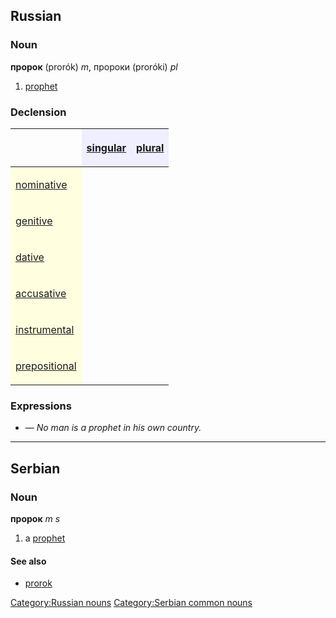 ==Russian==
[[Category:Russian nouns]]
===Noun===
'''пророк''' (prorók) ''m'', пророки (proróki) ''pl''

#[[prophet]]

===Declension===
{| border="1" cellpadding="4" cellspacing="0"
!
! style="background-color: #EFEFFF" align="center"|[[singular]]
! style="background-color: #EFEFFF" align="center"|[[plural]]
|-
! style="background-color: #FFFFE0" align="left"|[[nominative case|nominative]]
| align="center"|{{RUchar|проро́к}}
| align="center"|{{RUchar|проро́ки}}
|-
! style="background-color: #FFFFE0" align="left"|[[genitive case|genitive]]
| align="center"|{{RUchar|проро́ка}}
| align="center"|{{RUchar|проро́ков}}
|-
! style="background-color: #FFFFE0" align="left"|[[dative case|dative]]
| align="center"|{{RUchar|проро́ку}}
| align="center"|{{RUchar|проро́кам}}
|-
! style="background-color: #FFFFE0" align="left"|[[accusative case|accusative]]
| align="center"|{{RUchar|проро́ка}}
| align="center"|{{RUchar|проро́ков}}
|-
! style="background-color: #FFFFE0" align="left"|[[instrumental case|instrumental]]
| align="center"|{{RUchar|проро́ком}}
| align="center"|{{RUchar|проро́ками}}
|-
! style="background-color: #FFFFE0" align="left"|[[prepositional case|prepositional]]
| align="center"|{{RUchar|о проро́ке}}
| align="center"|{{RUchar|о проро́ках}}
|}

===Expressions===
*{{RUchar|[[нет|Нет]] проро́ка [[в]] [[свой|своём]] [[отечество|оте́честве]]}} — ''No man is a prophet in his own country.''


----

==Serbian==
===Noun===
'''пророк''' ''m s''
#a [[prophet]]
====See also====
*[[prorok]]
[[Category:Serbian common nouns]]